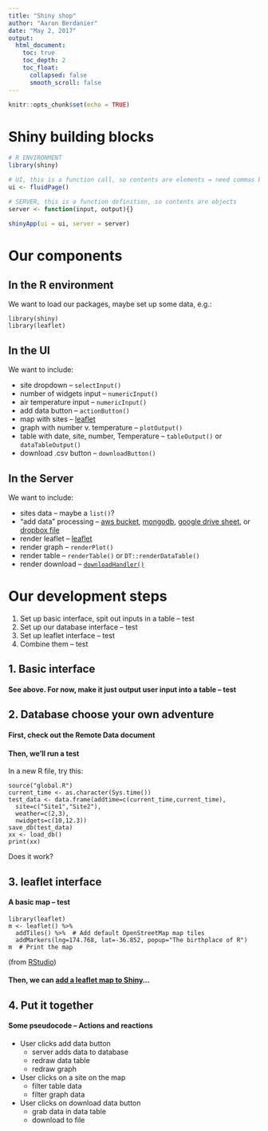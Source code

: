 ```yaml
---
title: "Shiny shop"
author: "Aaron Berdanier"
date: "May 2, 2017"
output:
  html_document:
    toc: true
    toc_depth: 2
    toc_float:
      collapsed: false
      smooth_scroll: false
---
```


```r
knitr::opts_chunk$set(echo = TRUE)
```

# Shiny building blocks

```r
# R ENVIRONMENT
library(shiny)

# UI, this is a function call, so contents are elements = need commas between
ui <- fluidPage()

# SERVER, this is a function definition, so contents are objects
server <- function(input, output){}

shinyApp(ui = ui, server = server)
```

# Our components

## In the R environment

We want to load our packages, maybe set up some data, e.g.:

```
library(shiny)
library(leaflet)
```

## In the UI

We want to include:

- site dropdown -- `selectInput()`
- number of widgets input -- `numericInput()`
- air temperature input -- `numericInput()`
- add data button -- `actionButton()`
- map with sites -- [leaflet](https://rstudio.github.io/leaflet/)
- graph with number v. temperature -- `plotOutput()`
- table with date, site, number, Temperature -- `tableOutput()` or `dataTableOutput()`
- download .csv button -- `downloadButton()`

## In the Server

We want to include:

- sites data -- maybe a `list()`?
- "add data" processing -- [aws bucket](https://github.com/cloudyr/aws.s3), [mongodb](https://github.com/jeroen/mongolite), [google drive sheet](https://github.com/jennybc/googlesheets), or [dropbox file](https://github.com/karthik/rdrop2)
- render leaflet -- [leaflet](https://rstudio.github.io/leaflet/)
- render graph -- `renderPlot()`
- render table -- `renderTable()` or `DT::renderDataTable()`
- render download -- [`downloadHandler()`](http://shiny.rstudio.com/gallery/file-download.html)

# Our development steps

1. Set up basic interface, spit out inputs in a table -- test
2. Set up our database interface -- test
3. Set up leaflet interface -- test
4. Combine them -- test

## 1. Basic interface

#### See above. For now, make it just output user input into a table -- **test**

## 2. Database choose your own adventure

#### First, check out the Remote Data document

#### Then, we'll run a test

In a new R file, try this:
```
source("global.R")
current_time <- as.character(Sys.time())
test_data <- data.frame(addtime=c(current_time,current_time), 
  site=c("Site1","Site2"), 
  weather=c(2,3), 
  nwidgets=c(10,12.3))
save_db(test_data)
xx <- load_db()
print(xx)
```

Does it work?

## 3. leaflet interface

#### A basic map -- **test**

```
library(leaflet)
m <- leaflet() %>%
  addTiles() %>%  # Add default OpenStreetMap map tiles
  addMarkers(lng=174.768, lat=-36.852, popup="The birthplace of R")
m  # Print the map
```
(from [RStudio](https://rstudio.github.io/leaflet/))

#### Then, we can [add a leaflet map to Shiny](https://rstudio.github.io/leaflet/shiny.html)...

## 4. Put it together

#### Some pseudocode -- **Actions and reactions**

* User clicks add data button
    + server adds data to database
    + redraw data table
    + redraw graph
* User clicks on a site on the map
    + filter table data
    + filter graph data
* User clicks on download data button
    + grab data in data table
    + download to file

